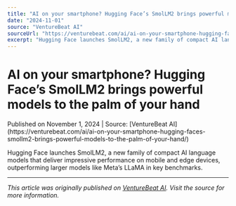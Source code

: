 ```yaml
---
title: "AI on your smartphone? Hugging Face’s SmolLM2 brings powerful models to the palm of your hand"
date: "2024-11-01"
source: "VentureBeat AI"
sourceUrl: "https://venturebeat.com/ai/ai-on-your-smartphone-hugging-faces-smollm2-brings-powerful-models-to-the-palm-of-your-hand/"
excerpt: "Hugging Face launches SmolLM2, a new family of compact AI language models that deliver impressive performance on mobile and edge devices, outperforming larger m..."
---
```


# AI on your smartphone? Hugging Face’s SmolLM2 brings powerful models to the palm of your hand

<div class="text-sm text-gray-500 mb-4">
  Published on November 1, 2024 | Source: [VentureBeat AI](https://venturebeat.com/ai/ai-on-your-smartphone-hugging-faces-smollm2-brings-powerful-models-to-the-palm-of-your-hand/)
</div>

Hugging Face launches SmolLM2, a new family of compact AI language models that deliver impressive performance on mobile and edge devices, outperforming larger models like Meta’s LLaMA in key benchmarks.

---

*This article was originally published on [VentureBeat AI](https://venturebeat.com/ai/ai-on-your-smartphone-hugging-faces-smollm2-brings-powerful-models-to-the-palm-of-your-hand/). Visit the source for more information.*
